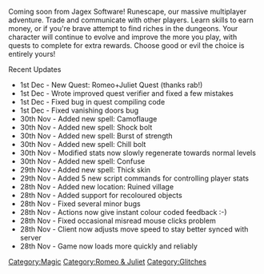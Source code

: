 {{Update|date = 2 December 2000}}

Coming soon from Jagex Software! Runescape, our massive multiplayer adventure. Trade and communicate with other players. Learn skills to earn money, or if you're brave attempt to find riches in the dungeons. Your character will continue to evolve and improve the more you play, with quests to complete for extra rewards. Choose good or evil the choice is entirely yours!

Recent Updates
* 1st Dec - New Quest: Romeo+Juliet Quest (thanks rab!)
* 1st Dec - Wrote improved quest verifier and fixed a few mistakes
* 1st Dec - Fixed bug in quest compiling code
* 1st Dec - Fixed vanishing doors bug
* 30th Nov - Added new spell: Camoflauge
* 30th Nov - Added new spell: Shock bolt
* 30th Nov - Added new spell: Burst of strength
* 30th Nov - Added new spell: Chill bolt
* 30th Nov - Modified stats now slowly regenerate towards normal levels
* 30th Nov - Added new spell: Confuse
* 29th Nov - Added new spell: Thick skin
* 29th Nov - Added 5 new script commands for controlling player stats
* 28th Nov - Added new location: Ruined village
* 28th Nov - Added support for recoloured objects
* 28th Nov - Fixed several minor bugs
* 28th Nov - Actions now give instant colour coded feedback :-)
* 28th Nov - Fixed occasional misread mouse clicks problem
* 28th Nov - Client now adjusts move speed to stay better synced with server
* 28th Nov - Game now loads more quickly and reliably

[[Category:Updates|{{PAGENAME}}]]
[[Category:Magic]]
[[Category:Romeo & Juliet]]
[[Category:Glitches]]

